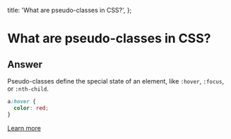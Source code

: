 
  title: 'What are pseudo-classes in CSS?',
};

# What are pseudo-classes in CSS?

## Answer

Pseudo-classes define the special state of an element, like `:hover`, `:focus`, or `:nth-child`.

```css
a:hover {
  color: red;
}
```

[Learn more](https://developer.mozilla.org/en-US/docs/Web/CSS/Pseudo-classes)

<GithubEdit link='/questions/css/css-pseudo-classes/page.mdx' />
